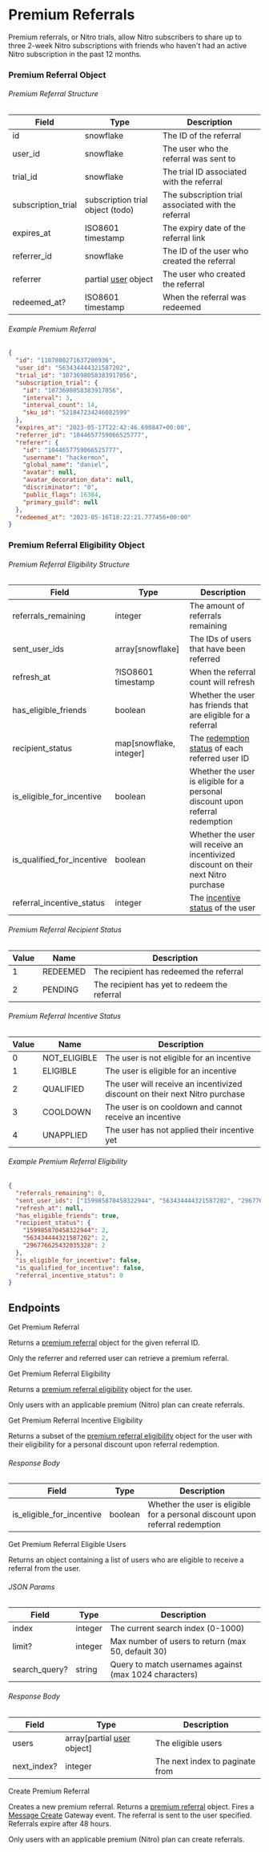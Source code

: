 # Premium Referrals

Premium referrals, or Nitro trials, allow Nitro subscribers to share up to three 2-week Nitro subscriptions with friends who haven't had an active Nitro subscription in the past 12 months.

### Premium Referral Object

###### Premium Referral Structure

| Field              | Type                                               | Description                                         |
| ------------------ | -------------------------------------------------- | --------------------------------------------------- |
| id                 | snowflake                                          | The ID of the referral                              |
| user_id            | snowflake                                          | The user who the referral was sent to               |
| trial_id           | snowflake                                          | The trial ID associated with the referral           |
| subscription_trial | subscription trial object (todo)                   | The subscription trial associated with the referral |
| expires_at         | ISO8601 timestamp                                  | The expiry date of the referral link                |
| referrer_id        | snowflake                                          | The ID of the user who created the referral         |
| referrer           | partial [user](/resources/user#user-object) object | The user who created the referral                   |
| redeemed_at?       | ISO8601 timestamp                                  | When the referral was redeemed                      |

###### Example Premium Referral

```json
{
  "id": "1107800271637200936",
  "user_id": "563434444321587202",
  "trial_id": "1073698058383917056",
  "subscription_trial": {
    "id": "1073698058383917056",
    "interval": 3,
    "interval_count": 14,
    "sku_id": "521847234246082599"
  },
  "expires_at": "2023-05-17T22:42:46.690847+00:00",
  "referrer_id": "1044657759066525777",
  "referer": {
    "id": "1044657759066525777",
    "username": "hackermon",
    "global_name": "daniel",
    "avatar": null,
    "avatar_decoration_data": null,
    "discriminator": "0",
    "public_flags": 16384,
    "primary_guild": null
  },
  "redeemed_at": "2023-05-16T18:22:21.777456+00:00"
}
```

### Premium Referral Eligibility Object

###### Premium Referral Eligibility Structure

| Field                      | Type                    | Description                                                                          |
| -------------------------- | ----------------------- | ------------------------------------------------------------------------------------ |
| referrals_remaining        | integer                 | The amount of referrals remaining                                                    |
| sent_user_ids              | array[snowflake]        | The IDs of users that have been referred                                             |
| refresh_at                 | ?ISO8601 timestamp      | When the referral count will refresh                                                 |
| has_eligible_friends       | boolean                 | Whether the user has friends that are eligible for a referral                        |
| recipient_status           | map[snowflake, integer] | The [redemption status](#premium-referral-recipient-status) of each referred user ID |
| is_eligible_for_incentive  | boolean                 | Whether the user is eligible for a personal discount upon referral redemption        |
| is_qualified_for_incentive | boolean                 | Whether the user will receive an incentivized discount on their next Nitro purchase  |
| referral_incentive_status  | integer                 | The [incentive status](#premium-referral-incentive-status) of the user               |

###### Premium Referral Recipient Status

| Value | Name     | Description                                  |
| ----- | -------- | -------------------------------------------- |
| 1     | REDEEMED | The recipient has redeemed the referral      |
| 2     | PENDING  | The recipient has yet to redeem the referral |

###### Premium Referral Incentive Status

| Value | Name         | Description                                                                 |
| ----- | ------------ | --------------------------------------------------------------------------- |
| 0     | NOT_ELIGIBLE | The user is not eligible for an incentive                                   |
| 1     | ELIGIBLE     | The user is eligible for an incentive                                       |
| 2     | QUALIFIED    | The user will receive an incentivized discount on their next Nitro purchase |
| 3     | COOLDOWN     | The user is on cooldown and cannot receive an incentive                     |
| 4     | UNAPPLIED    | The user has not applied their incentive yet                                |

###### Example Premium Referral Eligibility

```json
{
  "referrals_remaining": 0,
  "sent_user_ids": ["159985870458322944", "563434444321587202", "296776625432035328"],
  "refresh_at": null,
  "has_eligible_friends": true,
  "recipient_status": {
    "159985870458322944": 2,
    "563434444321587202": 2,
    "296776625432035328": 2
  },
  "is_eligible_for_incentive": false,
  "is_qualified_for_incentive": false,
  "referral_incentive_status": 0
}
```

## Endpoints

<RouteHeader method="GET" url="/referrals/{referral.id}">
  Get Premium Referral
</RouteHeader>

Returns a [premium referral](#premium-referral-object) object for the given referral ID.

<Alert type="info">

Only the referrer and referred user can retrieve a premium referral.

</Alert>

<RouteHeader method="GET" url="/users/@me/referrals/eligibility">
  Get Premium Referral Eligibility
</RouteHeader>

Returns a [premium referral eligibility](#premium-referral-eligibility-object) object for the user.

<Alert type="info">

Only users with an applicable premium (Nitro) plan can create referrals.

</Alert>

<RouteHeader method="GET" url="/users/@me/referrals/incentive-eligibility">
  Get Premium Referral Incentive Eligibility
</RouteHeader>

Returns a subset of the [premium referral eligibility](#premium-referral-eligibility-object) object for the user with their eligibility for a personal discount upon referral redemption.

###### Response Body

| Field                     | Type    | Description                                                                   |
| ------------------------- | ------- | ----------------------------------------------------------------------------- |
| is_eligible_for_incentive | boolean | Whether the user is eligible for a personal discount upon referral redemption |

<RouteHeader method="POST" url="/users/@me/referrals/eligible-users">
  Get Premium Referral Eligible Users
</RouteHeader>

Returns an object containing a list of users who are eligible to receive a referral from the user.

###### JSON Params

| Field         | Type    | Description                                            |
| ------------- | ------- | ------------------------------------------------------ |
| index         | integer | The current search index (0-1000)                      |
| limit?        | integer | Max number of users to return (max 50, default 30)     |
| search_query? | string  | Query to match usernames against (max 1024 characters) |

###### Response Body

| Field       | Type                                                      | Description                     |
| ----------- | --------------------------------------------------------- | ------------------------------- |
| users       | array[partial [user](/resources/user#user-object) object] | The eligible users              |
| next_index? | integer                                                   | The next index to paginate from |

<RouteHeader method="POST" url="/users/@me/referrals/{user.id}">
  Create Premium Referral
</RouteHeader>

Creates a new premium referral. Returns a [premium referral](#premium-referral-object) object. Fires a [Message Create](/topics/gateway-events#message-create) Gateway event. The referral is sent to the user specified. Referrals expire after 48 hours.

<Alert type="info">

Only users with an applicable premium (Nitro) plan can create referrals.

</Alert>
